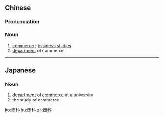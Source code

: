 ==Chinese==
{{zh-forms}}

===Pronunciation===
{{zh-pron
|m=shāngkē
|mn=siong-kho
|cat=n
}}

===Noun===
{{zh-noun}}

# [[commerce]] {{gloss|as a field of study}}; [[business studies]]
# [[department]] of commerce {{gloss|at a university}}

----

==Japanese==
{{ja-kanjitab|しょう|か|yomi=on}}

===Noun===
{{ja-noun|しょうか}}

# [[department]] of [[commerce]] at a university
# the study of commerce

[[ko:商科]]
[[hu:商科]]
[[zh:商科]]